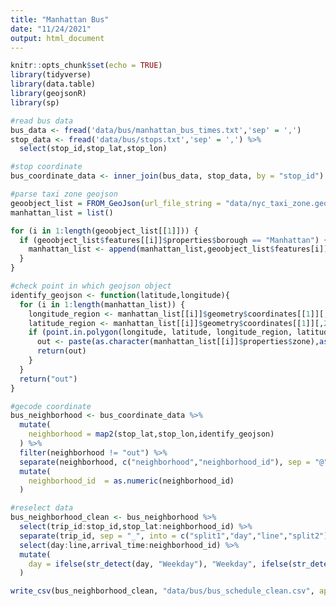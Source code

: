 ```yaml
---
title: "Manhattan Bus"
date: "11/24/2021"
output: html_document
---
```


```r
knitr::opts_chunk$set(echo = TRUE)
library(tidyverse)
library(data.table)
library(geojsonR)
library(sp)
```

```r
#read bus data
bus_data <- fread('data/bus/manhattan_bus_times.txt','sep' = ',')
stop_data <- fread('data/bus/stops.txt','sep' = ',') %>%
  select(stop_id,stop_lat,stop_lon)
```

```r
#stop coordinate
bus_coordinate_data <- inner_join(bus_data, stop_data, by = "stop_id")
```


```r
#parse taxi zone geojson
geoobject_list = FROM_GeoJson(url_file_string = "data/nyc_taxi_zone.geojson")
manhattan_list = list()

for (i in 1:length(geoobject_list[[1]])) {
  if (geoobject_list$features[[i]]$properties$borough == "Manhattan") {
    manhattan_list <- append(manhattan_list,geoobject_list$features[i])
  }
}
```


```r
#check point in which geojson object
identify_geojson <- function(latitude,longitude){
  for (i in 1:length(manhattan_list)) {
    longitude_region <- manhattan_list[[i]]$geometry$coordinates[[1]][,1]
    latitude_region <- manhattan_list[[i]]$geometry$coordinates[[1]][,2]
    if (point.in.polygon(longitude, latitude, longitude_region, latitude_region) >= 1) {
      out <- paste(as.character(manhattan_list[[i]]$properties$zone),as.character(manhattan_list[[i]]$properties$location_id),sep = "@")
      return(out)
    }
  }
  return("out")
}
```

```r
#gecode coordinate
bus_neighborhood <- bus_coordinate_data %>%
  mutate(
    neighborhood = map2(stop_lat,stop_lon,identify_geojson)
  ) %>%
  filter(neighborhood != "out") %>%
  separate(neighborhood, c("neighborhood","neighborhood_id"), sep = "@") %>%
  mutate(
    neighborhood_id  = as.numeric(neighborhood_id)
  )
```


```r
#reselect data
bus_neighborhood_clean <- bus_neighborhood %>%
  select(trip_id:stop_id,stop_lat:neighborhood_id) %>%
  separate(trip_id, sep = "_", into = c("split1","day","line","split2")) %>%
  select(day:line,arrival_time:neighborhood_id) %>%
  mutate(
    day = ifelse(str_detect(day, "Weekday"), "Weekday", ifelse(str_detect(day,"Sunday"), "Sunday", "Saturday"))
  )

write_csv(bus_neighborhood_clean, "data/bus/bus_schedule_clean.csv", append = FALSE)
```

